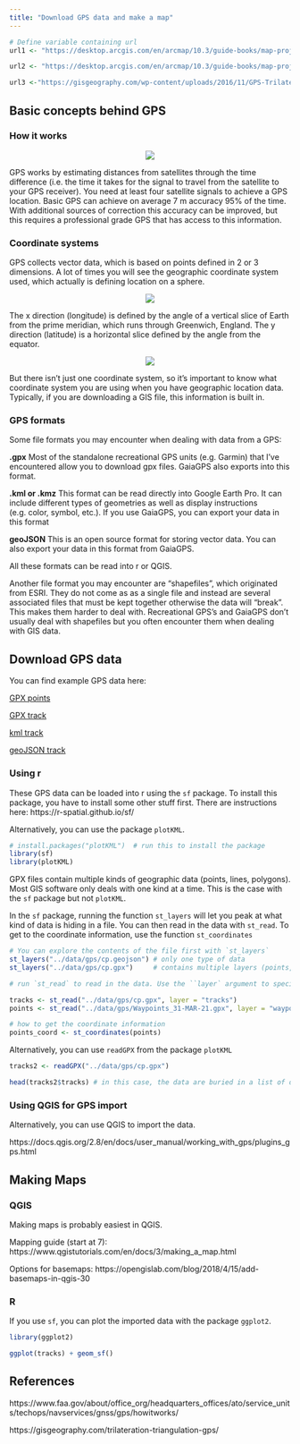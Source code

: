 ```yaml
---
title: "Download GPS data and make a map"
---
```


```r
# Define variable containing url
url1 <- "https://desktop.arcgis.com/en/arcmap/10.3/guide-books/map-projections/GUID-88C05D5F-BFAA-42D5-8D4F-2D6014CFC5CB-web.gif"

url2 <- "https://desktop.arcgis.com/en/arcmap/10.3/guide-books/map-projections/GUID-0921FD4E-B619-491B-92C2-38B70E231948-web.gif"

url3 <-"https://gisgeography.com/wp-content/uploads/2016/11/GPS-Trilateration-Feature-678x388.png"
```

## Basic concepts behind GPS

### How it works

<center><img src="`r url3`"></center>

GPS works by estimating distances from satellites through the time difference (i.e. the time it takes for the signal to travel from the satellite to your GPS receiver). You need at least four satellite signals to achieve a GPS location. Basic GPS can achieve on average 7 m accuracy 95% of the time. With additional sources of correction this accuracy can be improved, but this requires a professional grade GPS that has access to this information.

### Coordinate systems

GPS collects vector data, which is based on points defined in 2 or 3 dimensions. A lot of times you will see the geographic coordinate system used, which actually is defining location on a sphere. 

<center><img src="`r url1`"></center>

The x direction (longitude) is defined by the angle of a vertical slice of Earth from the prime meridian, which runs through Greenwich, England. The y direction (latitude) is a horizontal slice defined by the angle from the equator.

<center><img src="`r url2`"></center>

But there isn't just one coordinate system, so it's important to know what coordinate system you are using when you have geographic location data. Typically, if you are downloading a GIS file, this information is built in.


### GPS formats

Some file formats you may encounter when dealing with data from a GPS:

**.gpx** Most of the standalone recreational GPS units (e.g. Garmin) that I've encountered allow you to download gpx files. GaiaGPS also exports into this format.

**.kml or .kmz** This format can be read directly into Google Earth Pro. It can include different types of geometries as well as display instructions (e.g. color, symbol, etc.). If you use GaiaGPS, you can export your data in this format

**geoJSON** This is an open source format for storing vector data. You can also export your data in this format from GaiaGPS.

All these formats can be read into r or QGIS.

Another file format you may encounter are "shapefiles", which originated from ESRI. They do not come as as a single file and instead are several associated files that must be kept together otherwise the data will "break". This makes them harder to deal with. Recreational GPS's and GaiaGPS don't usually deal with shapefiles but you often encounter them when dealing with GIS data.

## Download GPS data

You can find example GPS data here:

[GPX points](https://drive.google.com/open?id=1lVvyGvUi4W82GAmS7ToLvC3vBal5wcz9&authuser=likevin%40umich.edu&usp=drive_fs)

[GPX track](https://drive.google.com/open?id=1lZHyiDPTvuKHhX-gWH8-dsxaszwMyUxG&authuser=likevin%40umich.edu&usp=drive_fs)

[kml track](https://drive.google.com/open?id=1lWmvv6L2E7Ipk7elbTJYQTeAgpEDvsfz&authuser=likevin%40umich.edu&usp=drive_fs)

[geoJSON track](https://drive.google.com/open?id=1lab7fO0hWPdvDl2sX9jKWOGQ1lFtwiD-&authuser=likevin%40umich.edu&usp=drive_fs)

### Using r

These GPS data can be loaded into r using the `sf` package. To install this package, you have to install some other stuff first. There are instructions here: https://r-spatial.github.io/sf/

Alternatively, you can use the package `plotKML`.

```r
# install.packages("plotKML")  # run this to install the package
library(sf)
library(plotKML)

```

GPX files contain multiple kinds of geographic data (points, lines, polygons). Most GIS software only deals with one kind at a time. This is the case with the `sf` package but not `plotKML`.

In the `sf` package, running the function `st_layers` will let you peak at what kind of data is hiding in a file. You can then read in the data with `st_read`. To get to the coordinate information, use the function `st_coordinates`

```r
# You can explore the contents of the file first with `st_layers`
st_layers("../data/gps/cp.geojson") # only one type of data
st_layers("../data/gps/cp.gpx")     # contains multiple layers (points, line string, etc.)

# run `st_read` to read in the data. Use the ``layer` argument to specify the layer name

tracks <- st_read("../data/gps/cp.gpx", layer = "tracks")
points <- st_read("../data/gps/Waypoints_31-MAR-21.gpx", layer = "waypoints")

# how to get the coordinate information
points_coord <- st_coordinates(points)

```

Alternatively, you can use `readGPX` from the package `plotKML`

```r

tracks2 <- readGPX("../data/gps/cp.gpx")

head(tracks2$tracks) # in this case, the data are buried in a list of dataframes but it includes the coordinates

```

### Using QGIS for GPS import

Alternatively, you can use QGIS to import the data.

https://docs.qgis.org/2.8/en/docs/user_manual/working_with_gps/plugins_gps.html

## Making Maps

### QGIS

Making maps is probably easiest in QGIS.

Mapping guide (start at 7): https://www.qgistutorials.com/en/docs/3/making_a_map.html

Options for basemaps: https://opengislab.com/blog/2018/4/15/add-basemaps-in-qgis-30

### R

If you use `sf`, you can plot the imported data with the package `ggplot2`.

```r
library(ggplot2)

ggplot(tracks) + geom_sf()

```

## References
https://www.faa.gov/about/office_org/headquarters_offices/ato/service_units/techops/navservices/gnss/gps/howitworks/

https://gisgeography.com/trilateration-triangulation-gps/